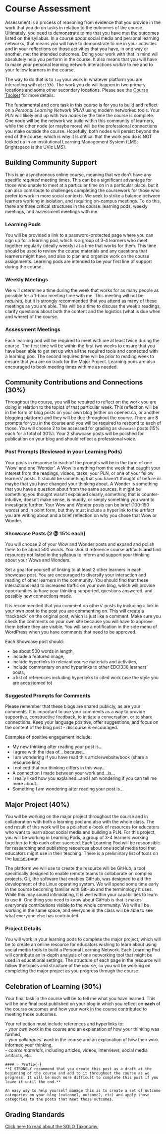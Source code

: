 # Course Assessment {-}

Assessment is a process of reasoning from evidence that you provide in the work that you do on tasks in relation to the outcomes of the course. Ultimately, you need to demonstrate to me that you have met the outcomes listed on the syllabus. In a course *about* social media and personal learning networks, that means you will have to demonstrate to me in your activities and in your reflections on those activities that you have, in one way or another, met the intended outcomes. Doing your work with that in mind will absolutely help you perform in the course. It also means that you will have to make your personal learning network interactions *visible* to me and to your fellow learners in the course.

The way to do that is to `tag` your work in whatever platform you are interacting with `edci338`. The work you do will happen in two primary locations and some other secondary locations. Please see the [Course Toolset](https://cmadland.github.io/edci338-202201/course-toolset) for more details.

The fundamental and core task in this course is for you to build and reflect on a *Personal Learning Network (PLN)* using modern networked tools. Your PLN will likely end up with two *nodes* by the time the course is complete. One node will be the network we build within this community of learners, while the other node (or maybe more) will be the professional connections you make outside the course. Hopefully, both nodes will persist beyond the end of the course, which is why it is critical that the work you do is NOT locked up in an institutional Learning Management System (LMS; Brightspace is the UVic LMS).

## Building Community Support {-}

This is an asynchronous online course, meaning that we don't have any specific *required* meeting times. This can be a significant advantage for those who unable to meet at a particular time on in a particular place, but it can also contribute to challenges completing the coursework for those who prefer to work in more social contexts. We seek to strike a balance between learners working in isolation, and requiring on-campus meetings. To do this, there are three critical structures in the course: learning pods, weekly meetings, and assessment meetings with me.

### Learning Pods {-}

You will be provided a link to a password-protected page where you can sign up for a learning pod, which is a group of 3-4 learners who meet together regularly (ideally weekly) at a time that works for them. This time should be used to review the course materials and any questions that learners might have, and also to plan and organize work on the course assignments. Learning pods are intended to be your first line of support during the course.

### Weekly Meetings {-}

We will determine a time during the week that works for as many people as possible for a 1-hour meeting time with me. This meeting will not be *required*, but it is strongly recommended that you attend as many of these meetings as you are able. This will be a time to discuss the week's readings, clarify questions about both the content and the logistics (what is due when and where) of the course.

### Assessment Meetings {-}

Each learning pod will be required to meet with me at least twice during the course. The first time will be within the first two weeks to ensure that you have been able to get set up with all the required tools and connected with a learning pod. The second required time will be prior to reading week to ensure that you are on track for the Major Project. Learning pods are also encouraged to book meeting times with me as needed.

## Community Contributions and Connections (30%){-}

Throughout the course, you will be required to reflect on the work you are doing in relation to the topics of that particular week. This reflection will be in the form of blog posts on your own blog (either on opened.ca, or another blogging platform) and they will be due throughout the course. There are 8 prompts for you in the course and you will be required to respond to each of those. You will choose 2 to be assessed for grading as `showcase` posts (15% each for a total of 30%). Your 2 showcase posts will be polished for publication on your blog and should reflect a professional *voice*.

### Post Prompts (Reviewed in your Learning Pods) {-}

Your posts in response to each of the prompts will be in the form of one 'Wow' and one 'Wonder'. A Wow is anything from the week that caught your interest from the readings, videos, tasks, your PLN, or one of your fellow learners' posts. It should be something that you haven't thought of before or maybe that you have changed your thinking about. A Wonder is something that you have a question about from the same sources. It might be something you thought wasn't explained clearly, something that is counter-intuitive, doesn't make sense, is muddy, or simply something you want to investigate further. Your Wow and Wonder posts can be brief (100-150 words) and in point form, but they must include a hyperlink to the artifact you are writing about and a brief reflection on why you chose that Wow or Wonder.

### Showcase Posts (2 @ 15% each) {-}

You will choose 2 of your Wow and Wonder posts and expand and polish them to be about 500 words. You should reference course artifacts **and** find resources not listed in the syllabus to inform and support your thinking about your Wows and Wonders.

Set a goal for yourself of linking to at least 2 other learners in each showcase post. You are encouraged to diversify your interaction and reading of other learners in the community. You should find that these interactions lead to increased traffic on your own blog, which will provide opportunities to have your thinking supported, questions answered, and possibly new connections made.

It is recommended that you comment on others' posts by including a link in your own post to the post you are commenting on. This will create a 'trackback' on the original post, which is just like a comment. Make sure you check the comments on your own site because you will have to approve them before they are visible. You will see a notification in the side menu of WordPress when you have comments that need to be approved.

Each Showcase post should:

- be about 500 words in length,  
- include a featured image,  
- include hyperlinks to relevant course materials and activities,  
- include commentary on and hyperlinks to other EDCI338 learners' posts,  
- a list of references including hyperlinks to cited work (use the style you are accustomed to)  

### Suggested Prompts for Comments{-}

Please remember that these blogs are shared publicly, as are your comments. It is important to use your comments as a way to provide supportive, constructive feedback, to initiate a conversation, or to share connections. Keep your language positive, offer suggestions, and focus on the content of the blog post - discourse is encouraged.

Examples of positive engagement include:

- My new thinking after reading your post is...  
- I agree with the idea of... because...  
- I am wondering if you have read this article/website/book (share a resource link)  
- I noticed that our thinking differs in this way...  
- A connection I made between your work and...is...  
- I really liked how you explained...and I am wondering if you can tell me more about...  
- Something I am wondering after reading your post is...  

## Major Project (40%){-}

You will be working on the major project throughout the course and in collaboration with both a learning pod and also with the whole class. The end result of this work will be a polished e-book of resources for educators who want to learn about social media and building a PLN. For this project, you will be working in Learning Pods, a group of 3-4 learners working together to help each other succeed. Each Learning Pod will be responsible for researching and publishing resources about one social media tool that educators might use in their teaching. There is a preliminary list of tools on the [toolset](/course-toolset) page.

The platform we will use to create the resource will be GitHub, a tool specifically designed to enable remote teams to collaborate on complex projects. Git, the software that enables GitHub, was designed to aid the development of the Linux operating system. We will spend some time early in the course becoming familiar with GitHub and the terminology it uses. While this may sound intimidating, it is well within your capabilities to learn to use it. One thing you need to know about GitHub is that it makes everyone's contributions visible to the whole community. We will all be working in the same space, and everyone in the class will be able to see what everyone else has contributed.

### Project Details {-}

You will work in your learning pods to complete the major project, which will be to create an online resource for educators wishing to learn about using social media tools to build a Personal Learning Network. Each Learning Pod will contribute an in-depth analysis of one networking tool that might be used in educational settings. The structure of each page in the resource will follow the topics and structure of the course, so you will be working on completing the major project as you progress through the course.

## Celebration of Learning (30%) {-}

Your final task in the course will be to tell me what you have learned. This will be one final post published on your blog in which you reflect on **each** of the course outcomes and how your work in the course contributed to meeting those outcomes. 

Your reflection must include references and hyperlinks to:  
- *your own work* in the course and an explanation of how your thinking was formed,  
- *your colleagues' work* in the course and an explanation of how their work informed your thinking,  
- *course materials*, including articles, videos, interviews, social media artifacts, etc.   

```block
#### ✨ ProTip{-}
**I STRONGLY recommend that you create this post as a draft at the beginning of the course and add to it throughout the course as we progress. It will be much more difficult to complete this post if you leave it until the end.**  

An easy way to help yourself manage this is to create a set of outcome categories on your blog (outcome1, outcome2, etc) and apply those categories to the posts that meet those outcomes.
```
## Grading Standards {-}

[Click here to read about the SOLO Taxonomy.](https://teaching.madland.ca/solo)
